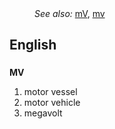 :''See also:'' [[mV]], [[mv]]
==English==

==={{initialism}}===
'''MV'''

# motor vessel
# motor vehicle
# megavolt